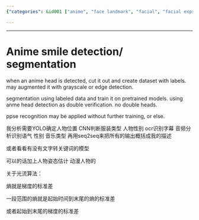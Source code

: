 ```yaml
---
{"categories": &id001 ["anime", "face landmark", "facial", "facial expression detection", "image segmentation", "pyjom", "smile"], "category": "Computer Vision", "date": "2022-05-11 03:48:39", "description": "The article discusses a method for detecting and segregating anime heads through processes such as object detection, segmentation, and their potential use in facial recognition. Additionally, it explores the possibility of analyzing character attributes including position, clothing type, gender, and subtitle recognition.", "tags": *id001, "title": "Anime Smile Detection_ Segmentation"}

---
```


------

# Anime smile detection/ segmentation

when an anime head is detected, cut it out and create dataset with labels. may augmented it with grayscale or edge detection.

segmentation using labeled data and train it on pretrained models. using anme head detection as double verification. no double heads.

ppse recognition may be applied without further training, or else.

我分析需要YOLO确定人物位置 CNN判断服装类型 人物性别 ocr识别字幕 音频分析识别语气 性别 音乐类型 再用seq2seq来把所有的输出概括成我的描述

或者看看有没有文字转关键词的模型

可以的话加上人物姿态估计 动漫人物的

关于光流算法：

熵就是梯度的标准差

一段范围的熵就是起始时间到末尾的熵的标准差

或者起始到末尾的梯度的标准差

